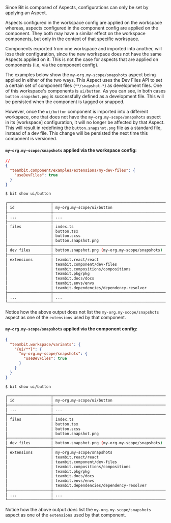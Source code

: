 Since Bit is composed of Aspects, configurations can only be set by applying an Aspect.

Aspects configured in the workspace config are applied on the workspace whereas, aspects configured in the component config are applied on the component.
They both may have a similar effect on the workspace components, but only in the context of that specific workspace.

Components exported from one workspace and imported into another, will lose their configuration, since the new workspace does not have the same Aspects applied on it. This is not the case for aspects that are applied on components (i.e, via the component config).

The examples below show the `my-org.my-scope/snapshots` aspect being applied in either of the two ways. This Aspect uses the Dev Files API to set a certain set of component files (`**/snapshot.*`) as development files.
One of this workspace's components is `ui/button`. As you can see, in both cases `button.snapshot.png` is successfully defined as a development file. This will be persisted when the component is tagged or snapped.

However, once the `ui/button` component is imported into a different workspace, one that does not have the `my-org.my-scope/snapshots` aspect in its [workspace] configuration, it will no longer be affected by that Aspect.
This will result in redefining the `button.snapshot.png` file as a standard file, instead of a dev file. This change will be persisted the next time this component is versioned.

#### `my-org.my-scope/snapshots` applied via the workspace config:

```json
//
{
  "teambit.component/examples/extensions/my-dev-files": {
    "useDevFiles": true
  }
}
```

```bash
$ bit show ui/button

┌───────────────────┬───────────────────────────────────────────────────────────────────────────┐
│ id                │ my-org.my-scope/ui/button                                                 │
├───────────────────┼───────────────────────────────────────────────────────────────────────────┤
│ ...               │ ...                                                                       │
├───────────────────┼───────────────────────────────────────────────────────────────────────────┤
│ files             │ index.ts                                                                  │
│                   │ button.tsx                                                                │
│                   │ button.scss                                                               │
│                   │ button.snapshot.png                                                       │
├───────────────────┼───────────────────────────────────────────────────────────────────────────┤
│ dev files         │ button.snapshot.png (my-org.my-scope/snapshots)                           │
├───────────────────┼───────────────────────────────────────────────────────────────────────────┤
│ extensions        │ teambit.react/react                                                       │
│                   │ teambit.component/dev-files                                               │
│                   │ teambit.compositions/compositions                                         │
│                   │ teambit.pkg/pkg                                                           │
│                   │ teambit.docs/docs                                                         │
│                   │ teambit.envs/envs                                                         │
│                   │ teambit.dependencies/dependency-resolver                                  │
├───────────────────┼───────────────────────────────────────────────────────────────────────────┤
│ ...               │ ...                                                                       │
└───────────────────┴───────────────────────────────────────────────────────────────────────────┘
```

Notice how the above output does not list the `my-org.my-scope/snapshots` aspect as one of the `extensions` used by that component.

#### `my-org.my-scope/snapshots` applied via the component config:

```json
{
  "teambit.workspace/variants": {
    "{ui/**}": {
      "my-org.my-scope/snapshots": {
        "useDevFiles": true
      }
    }
  }
}
```

```bash
$ bit show ui/button

┌───────────────────┬───────────────────────────────────────────────────────────────────────────┐
│ id                │ my-org.my-scope/ui/button                                                 │
├───────────────────┼───────────────────────────────────────────────────────────────────────────┤
│ ...               │ ...                                                                       │
├───────────────────┼───────────────────────────────────────────────────────────────────────────┤
│ files             │ index.ts                                                                  │
│                   │ button.tsx                                                                │
│                   │ button.scss                                                               │
│                   │ button.snapshot.png                                                       │
├───────────────────┼───────────────────────────────────────────────────────────────────────────┤
│ dev files         │ button.snapshot.png (my-org.my-scope/snapshots)                           │
├───────────────────┼───────────────────────────────────────────────────────────────────────────┤
│ extensions        │ my-org.my-scope/snapshots                                                 │
│                   │ teambit.react/react                                                       │
│                   │ teambit.component/dev-files                                               │
│                   │ teambit.compositions/compositions                                         │
│                   │ teambit.pkg/pkg                                                           │
│                   │ teambit.docs/docs                                                         │
│                   │ teambit.envs/envs                                                         │
│                   │ teambit.dependencies/dependency-resolver                                  │
├───────────────────┼───────────────────────────────────────────────────────────────────────────┤
│ ...               │ ...                                                                       │
└───────────────────┴───────────────────────────────────────────────────────────────────────────┘
```

Notice how the above output _does_ list the `my-org.my-scope/snapshots` aspect as one of the `extensions` used by that component.
